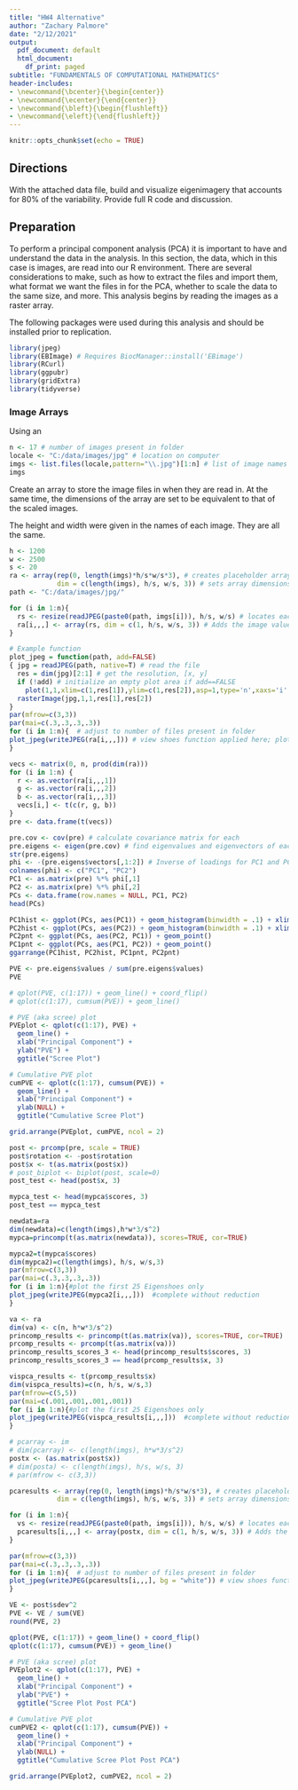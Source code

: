 ```yaml
---
title: "HW4 Alternative"
author: "Zachary Palmore"
date: "2/12/2021"
output:
  pdf_document: default
  html_document:
    df_print: paged
subtitle: "FUNDAMENTALS OF COMPUTATIONAL MATHEMATICS"
header-includes: 
- \newcommand{\bcenter}{\begin{center}}
- \newcommand{\ecenter}{\end{center}}
- \newcommand{\bleft}{\begin{flushleft}}
- \newcommand{\eleft}{\end{flushleft}}
---
```


```r
knitr::opts_chunk$set(echo = TRUE)
```

## Directions

With the attached data file, build and visualize  eigenimagery that accounts for 80% of the variability.  Provide full R code and discussion.

## Preparation 

To perform a principal component analysis (PCA) it is important to have and understand the data in the analysis. In this section, the data, which in this case is images, are read into our R environment. There are several considerations to make, such as how to extract the files and import them, what format we want the files in for the PCA, whether to scale the data to the same size, and more. This analysis begins by reading the images as a raster array. 

The following packages were used during this analysis and should be installed prior to replication. 

```r
library(jpeg)
library(EBImage) # Requires BiocManager::install('EBimage')
library(RCurl)
library(ggpubr)
library(gridExtra)
library(tidyverse)
```



### Image Arrays

Using an 

```r
n <- 17 # number of images present in folder
locale <- "C:/data/images/jpg" # location on computer
imgs <- list.files(locale,pattern="\\.jpg")[1:n] # list of image names
imgs
```

Create an array to store the image files in when they are read in. At the same time, the dimensions of the array are set to be equivalent to that of the scaled images. 

The height and width were given in the names of each image. They are all the same. 

```r
h <- 1200 
w <- 2500
s <- 20
ra <- array(rep(0, length(imgs)*h/s*w/s*3), # creates placeholder array elements
            dim = c(length(imgs), h/s, w/s, 3)) # sets array dimensions 
path <- "C:/data/images/jpg/"
```




```r
for (i in 1:n){ 
  rs <- resize(readJPEG(paste0(path, imgs[i])), h/s, w/s) # locates each file and adjusts h and w by the scale s
  ra[i,,,] <- array(rs, dim = c(1, h/s, w/s, 3)) # Adds the image values to the placeholder array
}
```



```r
# Example function
plot_jpeg = function(path, add=FALSE)
{ jpg = readJPEG(path, native=T) # read the file
  res = dim(jpg)[2:1] # get the resolution, [x, y]
  if (!add) # initialize an empty plot area if add==FALSE
    plot(1,1,xlim=c(1,res[1]),ylim=c(1,res[2]),asp=1,type='n',xaxs='i',yaxs='i',xaxt='n',yaxt='n',xlab='',ylab='',bty='n')
  rasterImage(jpg,1,1,res[1],res[2])
}
par(mfrow=c(3,3))
par(mai=c(.3,.3,.3,.3))
for (i in 1:n){  # adjust to number of files present in folder
plot_jpeg(writeJPEG(ra[i,,,])) # view shoes function applied here; plots the raster data
}
```



```r
vecs <- matrix(0, n, prod(dim(ra)))
for (i in 1:n) { 
  r <- as.vector(ra[i,,,1])
  g <- as.vector(ra[i,,,2])
  b <- as.vector(ra[i,,,3])
  vecs[i,] <- t(c(r, g, b)) 
}
pre <- data.frame(t(vecs))
```




```r
pre.cov <- cov(pre) # calculate covariance matrix for each 
pre.eigens <- eigen(pre.cov) # find eigenvalues and eigenvectors of each matrix
str(pre.eigens)
phi <- -(pre.eigens$vectors[,1:2]) # Inverse of loadings for PC1 and PC2
colnames(phi) <- c("PC1", "PC2")
PC1 <- as.matrix(pre) %*% phi[,1]
PC2 <- as.matrix(pre) %*% phi[,2]
PCs <- data.frame(row.names = NULL, PC1, PC2)
head(PCs)
```


```r
PC1hist <- ggplot(PCs, aes(PC1)) + geom_histogram(binwidth = .1) + xlim(0, 4) + xlab(NULL)
PC2hist <- ggplot(PCs, aes(PC2)) + geom_histogram(binwidth = .1) + xlim(0, 4) + xlab(NULL)
PC2pnt <- ggplot(PCs, aes(PC2, PC1)) + geom_point() 
PC1pnt <- ggplot(PCs, aes(PC1, PC2)) + geom_point()
ggarrange(PC1hist, PC2hist, PC1pnt, PC2pnt)
```



```r
PVE <- pre.eigens$values / sum(pre.eigens$values)
PVE
```





```r
# qplot(PVE, c(1:17)) + geom_line() + coord_flip()
# qplot(c(1:17), cumsum(PVE)) + geom_line() 

# PVE (aka scree) plot
PVEplot <- qplot(c(1:17), PVE) + 
  geom_line() + 
  xlab("Principal Component") + 
  ylab("PVE") +
  ggtitle("Scree Plot") 

# Cumulative PVE plot
cumPVE <- qplot(c(1:17), cumsum(PVE)) + 
  geom_line() + 
  xlab("Principal Component") + 
  ylab(NULL) + 
  ggtitle("Cumulative Scree Plot") 

grid.arrange(PVEplot, cumPVE, ncol = 2)
```




```r
post <- prcomp(pre, scale = TRUE)
post$rotation <- -post$rotation
post$x <- t(as.matrix(post$x))
# post_biplot <- biplot(post, scale=0)
post_test <- head(post$x, 3)
```



```r
mypca_test <- head(mypca$scores, 3)
post_test == mypca_test
```



```r
newdata=ra
dim(newdata)=c(length(imgs),h*w*3/s^2)
mypca=princomp(t(as.matrix(newdata)), scores=TRUE, cor=TRUE)
```


```r
mypca2=t(mypca$scores)
dim(mypca2)=c(length(imgs), h/s, w/s,3)
par(mfrow=c(3,3))
par(mai=c(.3,.3,.3,.3))
for (i in 1:n){#plot the first 25 Eigenshoes only
plot_jpeg(writeJPEG(mypca2[i,,,]))  #complete without reduction
}
```


```r
va <- ra
dim(va) <- c(n, h*w*3/s^2)
princomp_results <- princomp(t(as.matrix(va)), scores=TRUE, cor=TRUE) 
prcomp_results <- prcomp(t(as.matrix(va)))
princomp_results_scores_3 <- head(princomp_results$scores, 3)
princomp_results_scores_3 == head(prcomp_results$x, 3)
```


```r
vispca_results <- t(prcomp_results$x)
dim(vispca_results)=c(n, h/s, w/s,3)
par(mfrow=c(5,5))
par(mai=c(.001,.001,.001,.001))
for (i in 1:n){#plot the first 25 Eigenshoes only
plot_jpeg(writeJPEG(vispca_results[i,,,]))  #complete without reduction
}
```



```r
# pcarray <- im
# dim(pcarray) <- c(length(imgs), h*w*3/s^2)
postx <- (as.matrix(post$x))
# dim(posta) <- c(length(imgs), h/s, w/s, 3)
# par(mfrow <- c(3,3))
```



```r
pcaresults <- array(rep(0, length(imgs)*h/s*w/s*3), # creates placeholder array elements
            dim = c(length(imgs), h/s, w/s, 3)) # sets array dimensions 

for (i in 1:n){ 
  vs <- resize(readJPEG(paste0(path, imgs[i])), h/s, w/s) # locates each file and adjusts h and w by the scale s
  pcaresults[i,,,] <- array(postx, dim = c(1, h/s, w/s, 3)) # Adds the image values to the placeholder array
}

par(mfrow=c(3,3))
par(mai=c(.3,.3,.3,.3))
for (i in 1:n){  # adjust to number of files present in folder
plot_jpeg(writeJPEG(pcaresults[i,,,], bg = "white")) # view shoes function applied here; plots the raster data
}
```





```r
VE <- post$sdev^2
PVE <- VE / sum(VE)
round(PVE, 2)
```


```r
qplot(PVE, c(1:17)) + geom_line() + coord_flip()
qplot(c(1:17), cumsum(PVE)) + geom_line() 

# PVE (aka scree) plot
PVEplot2 <- qplot(c(1:17), PVE) + 
  geom_line() + 
  xlab("Principal Component") + 
  ylab("PVE") +
  ggtitle("Scree Plot Post PCA") 

# Cumulative PVE plot
cumPVE2 <- qplot(c(1:17), cumsum(PVE)) + 
  geom_line() + 
  xlab("Principal Component") + 
  ylab(NULL) + 
  ggtitle("Cumulative Scree Plot Post PCA") 

grid.arrange(PVEplot2, cumPVE2, ncol = 2)

```





































